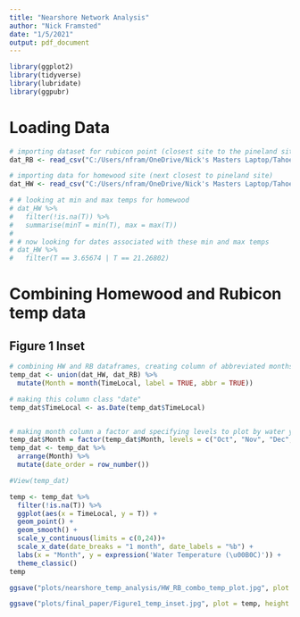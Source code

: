 ```yaml
---
title: "Nearshore Network Analysis"
author: "Nick Framsted"
date: "1/5/2021"
output: pdf_document
---
```


```r
library(ggplot2)
library(tidyverse)
library(lubridate)
library(ggpubr)
```



# Loading Data
```r
# importing dataset for rubicon point (closest site to the pineland site)
dat_RB <- read_csv("C:/Users/nfram/OneDrive/Nick's Masters Laptop/Tahoe_nearshore_network_data/RB.txt")

# importing data for homewood site (next closest to pineland site)
dat_HW <- read_csv("C:/Users/nfram/OneDrive/Nick's Masters Laptop/Tahoe_nearshore_network_data/HW.txt")

# # looking at min and max temps for homewood
# dat_HW %>%
#   filter(!is.na(T)) %>%
#   summarise(minT = min(T), max = max(T))
# 
# # now looking for dates associated with these min and max temps
# dat_HW %>%
#   filter(T == 3.65674 | T == 21.26802)
```



# Combining Homewood and Rubicon temp data
## Figure 1 Inset
```r
# combining HW and RB dataframes, creating column of abbreviated months
temp_dat <- union(dat_HW, dat_RB) %>%
  mutate(Month = month(TimeLocal, label = TRUE, abbr = TRUE))

# making this column class "date"
temp_dat$TimeLocal <- as.Date(temp_dat$TimeLocal)


# making month column a factor and specifying levels to plot by water year (Oct-Oct)
temp_dat$Month = factor(temp_dat$Month, levels = c("Oct", "Nov", "Dec", "Jan", "Feb", "Mar", "Apr", "May", "Jun", "Jul", "Aug", "Sep"))
temp_dat <- temp_dat %>%
  arrange(Month) %>%
  mutate(date_order = row_number())

#View(temp_dat)

temp <- temp_dat %>%
  filter(!is.na(T)) %>%
  ggplot(aes(x = TimeLocal, y = T)) +
  geom_point() +
  geom_smooth() +
  scale_y_continuous(limits = c(0,24))+
  scale_x_date(date_breaks = "1 month", date_labels = "%b") +
  labs(x = "Month", y = expression('Water Temperature (\u00B0C)')) +
  theme_classic()
temp

ggsave("plots/nearshore_temp_analysis/HW_RB_combo_temp_plot.jpg", plot = temp, height = 4, width = 6, dpi = 300)

ggsave("plots/final_paper/Figure1_temp_inset.jpg", plot = temp, height = 4, width = 6, dpi = 600)
```

